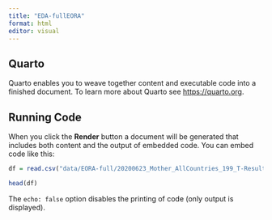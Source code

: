 ```yaml
---
title: "EDA-fullEORA"
format: html
editor: visual
---
```


## Quarto

Quarto enables you to weave together content and executable code into a finished document. To learn more about Quarto see <https://quarto.org>.

## Running Code

When you click the **Render** button a document will be generated that includes both content and the output of embedded code. You can embed code like this:

```r
df = read.csv("data/EORA-full/20200623_Mother_AllCountries_199_T-Results_2016_090_Markup001.csv")
```

```r
head(df)
```

The `echo: false` option disables the printing of code (only output is displayed).
